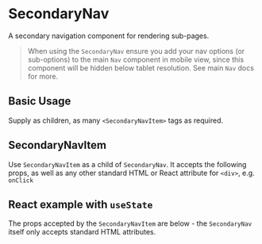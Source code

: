 
<Meta of={SecondaryNavStories} />

# SecondaryNav

A secondary navigation component for rendering sub-pages.

> When using the `SecondaryNav` ensure you add your nav options (or sub-options) to the main `Nav` component in mobile view, since this component will be hidden below tablet resolution. See main `Nav` docs for more.

## Basic Usage

<Canvas of={SecondaryNavStories.BasicUsage} />

<RenderHtmlMarkup of={SecondaryNavStories.BasicUsage} />

Supply as children, as many `<SecondaryNavItem>` tags as required.

## SecondaryNavItem

Use `SecondaryNavItem` as a child of `SecondaryNav`. It accepts the following props, as well as any other standard HTML or React attribute for `<div>`, e.g. `onClick`

## React example with `useState`

The props accepted by the `SecondaryNavItem` are below - the `SecondaryNav` itself only accepts standard HTML attributes.

<ArgsTable of={SecondaryNavItem} />

<Canvas of={SecondaryNavStories.ReactExample} />
